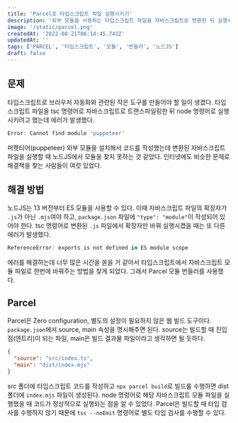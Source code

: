 ```yaml
---
title: 'Parcel로 타입스크립트 파일 실행시키기'
description: '외부 모듈을 사용하는 타입스크립트 파일을 자바스크립트로 변환한 뒤 실행시키는 과정을 적었습니다.'
image: '/static/parcel.png'
createdAt: '2022-08-21T06:14:45.741Z'
updatedAt: ''
tags: ['PARCEL', '타입스크립트', '모듈', '번들러', '노드JS']
draft: false
---
```


## 문제

타입스크립트로 브라우저 자동화와 관련된 작은 도구를 만들어야 할 일이 생겼다. 타입스크립트 파일을 tsc 명령어로 자바스크립트로 트랜스파일링한 뒤 node 명령어로 실행시키려고 했는데 에러가 발생했다.

```powershell
Error: Cannot find module 'puppeteer'
```

퍼펫티어(puppeteer) 외부 모듈을 설치해서 코드를 작성했는데 변환된 자바스크립트 파일을 실행할 때 노드JS에서 모듈을 찾지 못하는 것 같았다. 인터넷에도 비슷한 문제로 해결책을 찾는 사람들이 여럿 있었다.

## 해결 방법

노드JS는 13 버전부터 ES 모듈을 사용할 수 있다. 이때 자바스크립트 파일의 확장자가 `.js`가 아닌 `.mjs`여야 하고, `package.json` 파일에 `"type": "module"`이 작성되어 있어야 한다. tsc 명령어로 변환된 `.js` 파일에서 확장자만 바꿔 실행시켰을 때는 또 다른 에러가 발생했다.

```powershell
ReferenceError: exports is not defined in ES module scope
```

에러를 해결하는데 너무 많은 시간을 쏟을 거 같아서 타입스크립트에서 자바스크립트 모듈 파일로 한번에 바꿔주는 방법을 찾게 되었다. 그래서 Parcel 모듈 번들러를 사용했다.

## Parcel

Parcel은 Zero configuration, 별도의 설정이 필요하지 않은 웹 빌드 도구이다. `package.json`에서 source, main 속성을 명시해주면 된다. source는 빌드할 때 진입점(엔트리)이 되는 파일, main은 빌드 결과물 파일이라고 생각하면 될 듯하다.

```json
{
  "source": "src/index.ts",
  "main": "dist/index.mjs"
}
```

src 폴더에 타입스크립트 코드를 작성하고 `npx parcel build`로 빌드룰 수행하면 dist 폴더에 `index.mjs` 파일이 생성된다. node 명령어로 해당 자바스크립트 모듈 파일을 실행했을 때 코드가 정상적으로 실행되는 점을 알 수 있었다. Parcel은 빌드할 때 타입 검사를 수행하지 않기 때문에 `tsc --noEmit` 명령어로 별도 타입 검사를 수행할 수 있다.
